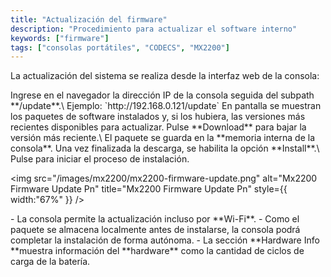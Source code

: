```yaml
---
title: "Actualización del firmware"
description: "Procedimiento para actualizar el software interno"
keywords: ["firmware"]
tags: ["consolas portátiles", "CODECS", "MX2200"]
---
```


La actualización del sistema se realiza desde la interfaz web de la consola:

<Steps>
  <Step title="Acceder al sistema de actualización">
    Ingrese en el navegador la dirección IP de la consola seguida del subpath **/update**.\
    Ejemplo: `http://192.168.0.121/update`
  </Step>
  <Step title="Verificar paquetes disponibles">
    En pantalla se muestran los paquetes de software instalados y, si los hubiera, las versiones más recientes disponibles para actualizar.
  </Step>
  <Step title="Descargar actualización">
    Pulse **Download** para bajar la versión más reciente.\
    El paquete se guarda en la **memoria interna de la consola**.
  </Step>
  <Step title="Instalar actualización">
    Una vez finalizada la descarga, se habilita la opción **Install**.\
    Pulse para iniciar el proceso de instalación.
  </Step>
</Steps>

<img
  src="/images/mx2200/mx2200-firmware-update.png"
  alt="Mx2200 Firmware Update Pn"
  title="Mx2200 Firmware Update Pn"
  style={{ width:"67%" }}
/>

<Info>
  - La consola permite la actualización incluso por **Wi-Fi**.
  - Como el paquete se almacena localmente antes de instalarse, la consola podrá completar la instalación de forma autónoma.
  - La sección **Hardware Info **muestra información del **hardware** como la cantidad de ciclos de carga de la batería.
</Info>